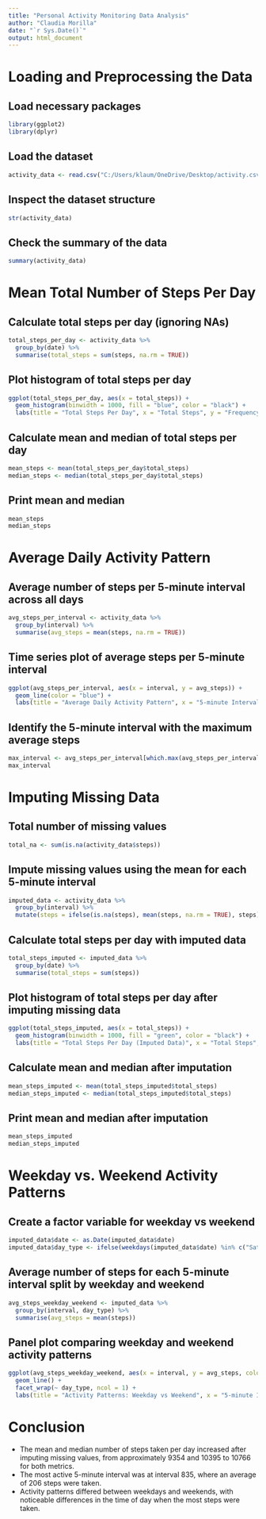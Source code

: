 ---
title: "Personal Activity Monitoring Data Analysis"
author: "Claudia Morilla"
date: "`r Sys.Date()`"
output: html_document
---
# Loading and Preprocessing the Data

## Load necessary packages

```{r}
library(ggplot2)
library(dplyr)
```

## Load the dataset
```{r}
activity_data <- read.csv("C:/Users/klaum/OneDrive/Desktop/activity.csv")
```

## Inspect the dataset structure
```{r}
str(activity_data)
```

## Check the summary of the data
```{r}
summary(activity_data)
```
# Mean Total Number of Steps Per Day

## Calculate total steps per day (ignoring NAs)
```{r}
total_steps_per_day <- activity_data %>%
  group_by(date) %>%
  summarise(total_steps = sum(steps, na.rm = TRUE))
```
## Plot histogram of total steps per day
```{r}
ggplot(total_steps_per_day, aes(x = total_steps)) +
  geom_histogram(binwidth = 1000, fill = "blue", color = "black") +
  labs(title = "Total Steps Per Day", x = "Total Steps", y = "Frequency")
```
## Calculate mean and median of total steps per day
```{r}
mean_steps <- mean(total_steps_per_day$total_steps)
median_steps <- median(total_steps_per_day$total_steps)
```
## Print mean and median
```{r}
mean_steps
median_steps
```
# Average Daily Activity Pattern

## Average number of steps per 5-minute interval across all days
```{r}
avg_steps_per_interval <- activity_data %>%
  group_by(interval) %>%
  summarise(avg_steps = mean(steps, na.rm = TRUE))
```
## Time series plot of average steps per 5-minute interval
```{r}
ggplot(avg_steps_per_interval, aes(x = interval, y = avg_steps)) +
  geom_line(color = "blue") +
  labs(title = "Average Daily Activity Pattern", x = "5-minute Interval", y = "Average Steps")
```
## Identify the 5-minute interval with the maximum average steps
```{r}
max_interval <- avg_steps_per_interval[which.max(avg_steps_per_interval$avg_steps), ]
max_interval
```
# Imputing Missing Data

## Total number of missing values
```{r}
total_na <- sum(is.na(activity_data$steps))
```
## Impute missing values using the mean for each 5-minute interval
```{r}
imputed_data <- activity_data %>%
  group_by(interval) %>%
  mutate(steps = ifelse(is.na(steps), mean(steps, na.rm = TRUE), steps))
```
## Calculate total steps per day with imputed data
```{r}
total_steps_imputed <- imputed_data %>%
  group_by(date) %>%
  summarise(total_steps = sum(steps))
```
## Plot histogram of total steps per day after imputing missing data
```{r}
ggplot(total_steps_imputed, aes(x = total_steps)) +
  geom_histogram(binwidth = 1000, fill = "green", color = "black") +
  labs(title = "Total Steps Per Day (Imputed Data)", x = "Total Steps", y = "Frequency")
```
## Calculate mean and median after imputation
```{r}
mean_steps_imputed <- mean(total_steps_imputed$total_steps)
median_steps_imputed <- median(total_steps_imputed$total_steps)
```
## Print mean and median after imputation
```{r}
mean_steps_imputed
median_steps_imputed
```
# Weekday vs. Weekend Activity Patterns

## Create a factor variable for weekday vs weekend
```{r}
imputed_data$date <- as.Date(imputed_data$date)
imputed_data$day_type <- ifelse(weekdays(imputed_data$date) %in% c("Saturday", "Sunday"), "weekend", "weekday")
```
## Average number of steps for each 5-minute interval split by weekday and weekend
```{r}
avg_steps_weekday_weekend <- imputed_data %>%
  group_by(interval, day_type) %>%
  summarise(avg_steps = mean(steps))
```
## Panel plot comparing weekday and weekend activity patterns
```{r}
ggplot(avg_steps_weekday_weekend, aes(x = interval, y = avg_steps, color = day_type)) +
  geom_line() +
  facet_wrap(~ day_type, ncol = 1) +
  labs(title = "Activity Patterns: Weekday vs Weekend", x = "5-minute Interval", y = "Average Steps")
```

# Conclusion
- The mean and median number of steps taken per day increased after imputing missing values, from approximately 9354 and 10395 to 10766 for both metrics. 
- The most active 5-minute interval was at interval 835, where an average of 206 steps were taken.
- Activity patterns differed between weekdays and weekends, with noticeable differences in the time of day when the most steps were taken.




